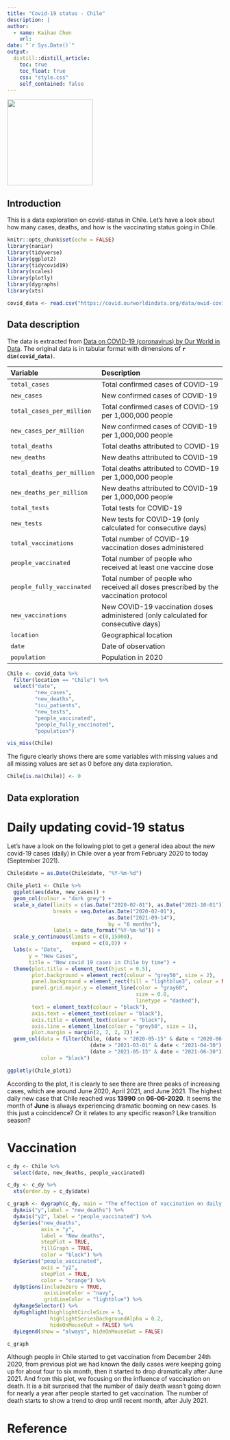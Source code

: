 ```yaml
---
title: "Covid-19 status - Chile"
description: |
author:
  - name: Kaihao Chen
    url: 
date: "`r Sys.Date()`"
output:
  distill::distill_article:
    toc: true
    toc_float: true
    css: "style.css"
    self_contained: false
---
```


![](AP_Chile_VaccineCard_1250.jpg){width=200}

## Introduction

This is a data exploration on covid-status in Chile. Let's have a look about how many cases, deaths, and how is the vaccinating status going in Chile. 


```r
knitr::opts_chunk$set(echo = FALSE)
library(naniar)
library(tidyverse)
library(ggplot2)
library(tidycovid19)
library(scales)
library(plotly)
library(dygraphs)
library(xts)
```

```r
covid_data <- read.csv("https://covid.ourworldindata.org/data/owid-covid-data.csv")

```

## Data description

The data is extracted from [Data on COVID-19 (coronavirus) by Our World in Data](https://github.com/owid/covid-19-data/tree/master/public/data). The original data is in tabular format with dimensions of **`r dim(covid_data)`**.

| Variable                         | Description                                                           |
|:---------------------------------|:----------------------------------------------------------------------|
| `total_cases`                    | Total confirmed cases of COVID-19                                     |
| `new_cases`                      | New confirmed cases of COVID-19                                       |
| `total_cases_per_million`        | Total confirmed cases of COVID-19 per 1,000,000 people                |
| `new_cases_per_million`          | New confirmed cases of COVID-19 per 1,000,000 people                  |
| `total_deaths`                    | Total deaths attributed to COVID-19                                     |
| `new_deaths`                      | New deaths attributed to COVID-19                                       |
| `total_deaths_per_million`        | Total deaths attributed to COVID-19 per 1,000,000 people                |
| `new_deaths_per_million`          | New deaths attributed to COVID-19 per 1,000,000 people                  |
| `total_tests`                     | Total tests for COVID-19                                                                   |
| `new_tests`                       | New tests for COVID-19 (only calculated for consecutive days)                   
| `total_vaccinations`                    | Total number of COVID-19 vaccination doses administered                                                                                                                                                                                                                                                                                           |
| `people_vaccinated`                     | Total number of people who received at least one vaccine dose                                                                                                                                                                                                                                                                                     |
| `people_fully_vaccinated`               | Total number of people who received all doses prescribed by the vaccination protocol                                                                                                                                                                                                                                                              |
| `new_vaccinations`                      | New COVID-19 vaccination doses administered (only calculated for consecutive days)                                                                                                                                                                                                                                                                |
| `location`                   | Geographical location                                                                                                                                                                                                                      |
| `date`                       | Date of observation                                                                                                                                                                                                                        |
| `population`                 | Population in 2020                                                                                                                                                                                                                         |



```r
Chile <- covid_data %>%
  filter(location == "Chile") %>%
  select("date", 
         "new_cases", 
         "new_deaths",
         "icu_patients",
         "new_tests",
         "people_vaccinated",
         "people_fully_vaccinated",
         "population")

```

```r
vis_miss(Chile)
```

The figure clearly shows there are some variables with missing values and all missing values are set as 0 before any data exploration.

```r
Chile[is.na(Chile)] <- 0
```

## Data exploration

# Daily updating covid-19 status

Let's have a look on the following plot to get a general idea about the new covid-19 cases (daily) in Chile over a year from February 2020 to today (September 2021).

```r
Chile$date = as.Date(Chile$date, "%Y-%m-%d")

Chile_plot1 <- Chile %>% 
  ggplot(aes(date, new_cases)) + 
  geom_col(colour = "dark grey") +
  scale_x_date(limits = c(as.Date("2020-02-01"), as.Date("2021-10-01")),
               breaks = seq.Date(as.Date("2020-02-01"), 
                                 as.Date("2021-09-14"), 
                                 by = "6 months"),
               labels = date_format("%Y-%m-%d")) +
  scale_y_continuous(limits = c(0,15000),
                     expand = c(0,0)) +
  labs(x = "Date",
       y = "New Cases",
       title = "New covid 19 cases in Chile by time") +
  theme(plot.title = element_text(hjust = 0.5),
        plot.background = element_rect(colour = "grey50", size = 2),
        panel.background = element_rect(fill = "lightblue3", colour = NA),
        panel.grid.major.y = element_line(color = "gray60", 
                                          size = 0.8, 
                                          linetype = "dashed"),
        text = element_text(colour = "black"),
        axis.text = element_text(colour = "black"),
        axis.title = element_text(colour = "black"),
        axis.line = element_line(colour = "grey50", size = 1),
        plot.margin = margin(2, 2, 2, 2)) +
  geom_col(data = filter(Chile, (date > "2020-05-15" & date < "2020-06-30") | 
                           (date > "2021-03-01" & date < "2021-04-30") |
                           (date > "2021-05-15" & date < "2021-06-30")),
           color = "black")

ggplotly(Chile_plot1)
```

According to the plot, it is clearly to see there are three peaks of increasing cases, which are around June 2020, April 2021, and June 2021. The highest daily new case that Chile reached was **13990** on **06-06-2020**. It seems the month of **June** is always experiencing dramatic booming on new cases. Is this just a coincidence? Or it relates to any specific reason? Like transition season?


# Vaccination

```r

c_dy <- Chile %>%
  select(date, new_deaths, people_vaccinated)

c_dy <- c_dy %>%
  xts(order.by = c_dy$date) 

c_graph <- dygraph(c_dy, main = "The effection of vaccination on daily cases and deaths") %>%
  dyAxis("y",label = "new_deaths") %>%
  dyAxis("y2", label = "people_vaccinated") %>%
  dySeries("new_deaths", 
           axis = "y", 
           label = "New deaths",
           stepPlot = TRUE, 
           fillGraph = TRUE, 
           color = "black") %>%
  dySeries("people_vaccinated", 
           axis = "y2", 
           stepPlot = TRUE, 
           color = "orange") %>%
  dyOptions(includeZero = TRUE, 
            axisLineColor = "navy", 
            gridLineColor = "lightblue") %>%
  dyRangeSelector() %>%
  dyHighlight(highlightCircleSize = 5, 
              highlightSeriesBackgroundAlpha = 0.2,
              hideOnMouseOut = FALSE) %>%
  dyLegend(show = "always", hideOnMouseOut = FALSE)

c_graph
```

Although people in Chile started to get vaccination from December 24th 2020, from previous plot we had known the daily cases were keeping going up for about four to six month, then it started to drop dramatically after June 2021. And from this plot, we focusing on the influence of vaccination on death. It is a bit surprised that the number of daily death wasn't going down for nearly a year after people started to get vaccination. The number of death starts to show a trend to drop until recent month, after July 2021. 


# Reference




